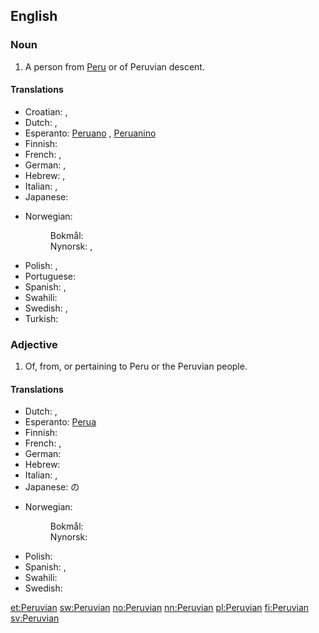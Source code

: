 ==English==

===Noun===
{{en-noun}}

# A person from [[Peru]] or of Peruvian descent.

====Translations====
{{trans-top|person from Peru}}
* Croatian: {{t-|hr|Peruanac|m}}, {{t-|hr|Peruanka|f}}
* Dutch: {{t+|nl|Peruaan|m}}, {{t+|nl|Peruaanse|f}}
* Esperanto: [[Peruano]] {{m}}, [[Peruanino]] {{f}}
* Finnish: {{t+|fi|perulainen}}
* French: {{t+|fr|Péruvien|m}}, {{t+|fr|Péruvienne|f}}
* German: {{t+|de|Peruaner|m}}, {{t+|de|Peruanerin|f}}
* Hebrew: {{t+|he|פרואני|m}}, {{t-|he|פרואנית|f}}
* Italian: {{t-|it|peruviano|m}}, {{t-|it|peruviana|f}}
* Japanese: {{t-|ja|ペルー人|tr=Perūjin}}
{{trans-mid}}
* Norwegian:
*: Bokmål: {{t+|nb|peruaner|m}}
*: Nynorsk: {{t+|nn|peruan|m}}, {{t+|nn|peruanar|m}}
* Polish: {{t+|pl|Peruwiańczyk|m}}, {{t+|pl|Peruwianka|f}}
* Portuguese: {{t+|pt|peruano|m}}
* Spanish: {{t+|es|peruano|m}}, {{t-|es|peruana|f}}
* Swahili: {{t+|sw|Mperuu}}
* Swedish: {{t+|sv|peruan|m}}, {{t+|sv|peruanska|f}}
* Turkish: {{t+|tr|Perulu}}
{{trans-bottom}}

===Adjective===
{{en-adj|-}}

# Of, from, or pertaining to Peru or the Peruvian people.

====Translations====
{{trans-top|pertaining to Peru}}
* Dutch: {{t+|nl|Peruaans}}, {{t+|nl|Peruaanse}}
* Esperanto: [[Perua]]
* Finnish: {{t+|fi|perulainen}}
* French: {{t+|fr|péruvien|m}}, {{t+|fr|péruvienne|f}}
* German: {{t+|de|peruanisch}}
* Hebrew: {{t-|he|פרואנית|f}}
* Italian: {{t-|it|peruviano|m}}, {{t-|it|peruviana|f}}
* Japanese: {{t+|ja|ペルー|tr=Perū}}の
{{trans-mid}}
* Norwegian:
*: Bokmål: {{t+|nb|peruansk}}
*: Nynorsk: {{t+|nn|peruansk}}
* Polish: {{t+|pl|peruwiański|m}}
* Spanish: {{t+|es|peruano|m}}, {{t-|es|peruana|f}}
* Swahili: {{t-|sw|Kiperuu}}
* Swedish: {{t+|sv|peruansk}}
{{trans-bottom}}

[[et:Peruvian]]
[[sw:Peruvian]]
[[no:Peruvian]]
[[nn:Peruvian]]
[[pl:Peruvian]]
[[fi:Peruvian]]
[[sv:Peruvian]]